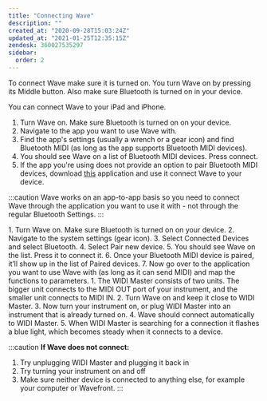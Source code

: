 ```yaml
---
title: "Connecting Wave"
description: ""
created_at: "2020-09-28T15:03:24Z"
updated_at: "2021-01-25T12:35:15Z"
zendesk: 360027535297
sidebar:
  order: 2
---
```


To connect Wave make sure it is turned on. You turn Wave on by pressing its Middle button. Also make sure Bluetooth is turned on in your device.


<Tabs>
<TabItem label="iOS">
You can connect Wave to your iPad and iPhone.

1. Turn Wave on. Make sure Bluetooth is turned on on your device.
2. Navigate to the app you want to use Wave with.
3. Find the app's settings (usually a wrench or a gear icon) and find Bluetooth MIDI (as long as the app supports Bluetooth MIDI devices).
4. You should see Wave on a list of Bluetooth MIDI devices. Press connect.
5. If the app you're using does not provide an option to pair Bluetooth MIDI devices, download [this](https://apps.apple.c/src/app/midimittr/id925495245) application and use it connect Wave to your device.

:::caution
Wave works on an app-to-app basis so you need to connect Wave through the application you want to use it with - not through the regular Bluetooth Settings.
:::

</TabItem>

<TabItem label="Android">
  1. Turn Wave on. Make sure Bluetooth is turned on on your device. 2. Navigate
  to the system settings (gear icon). 3. Select Connected Devices and select
  Bluetooth. 4. Select Pair new device. 5. You should see Wave on the list.
  Press it to connect it. 6. Once your Bluetooth MIDI device is paired, it’ll
  show up in the list of Paired devices. 7. Now go over to the application you
  want to use Wave with (as long as it can send MIDI) and map the functions to
  parameters.
</TabItem>

<TabItem label="WIDI Master">
1. The WIDI Master consists of two units. The bigger unit connects to the MIDI OUT port of your instrument, and the smaller unit connects to MIDI IN.
2. Turn Wave on and keep it close to WIDI Master.
3. Now turn your instrument on, or plug WIDI Master into an instrument that is already turned on.
4. Wave should connect automatically to WIDI Master.
5. When WIDI Master is searching for a connection it flashes a blue light, which becomes steady when it connects to a device.

:::caution
**If Wave does not connect:**

1. Try unplugging WIDI Master and plugging it back in
2. Try turning your instrument on and off
3. Make sure neither device is connected to anything else, for example your computer or Wavefront.
   :::

</TabItem>

</Tabs>
